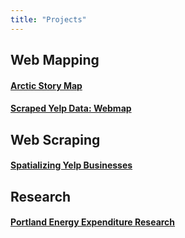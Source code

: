 ```yaml
---
title: "Projects"
---
```


## Web Mapping

#### [Arctic Story Map](http://pdxedu.maps.arcgis.com/apps/Cascade/index.html?appid=eced9a85fa9d40ffa1a73c12f694c49c)

#### [Scraped Yelp Data: Webmap](http://www.alectrusty.com/nl.html)

## Web Scraping

#### [Spatializing Yelp Businesses](http://www.alectrusty.com/yelpscrape.html)

## Research

#### [Portland Energy Expenditure Research](http://www.alectrusty.com/expr.html)

